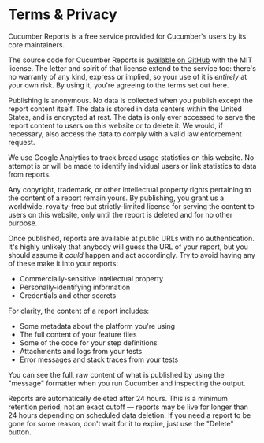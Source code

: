 # Terms & Privacy

Cucumber Reports is a free service provided for Cucumber's users by its core maintainers.

The source code for Cucumber Reports is [available on GitHub](https://github.com/cucumber/cucumber-reports) with the MIT license. The letter and spirit of that license extend to the service too: there's no warranty of any kind, express or implied, so your use of it is _entirely_ at your own risk. By using it, you're agreeing to the terms set out here.

Publishing is anonymous. No data is collected when you publish except the report content itself. The data is stored in data centers within the United States, and is encrypted at rest. The data is only ever accessed to serve the report content to users on this website or to delete it. We would, if necessary, also access the data to comply with a valid law enforcement request.

We use Google Analytics to track broad usage statistics on this website. No attempt is or will be made to identify individual users or link statistics to data from reports.

Any copyright, trademark, or other intellectual property rights pertaining to the content of a report remain yours. By publishing, you grant us a worldwide, royalty-free but strictly-limited license for serving the content to users on this website, only until the report is deleted and for no other purpose.

Once published, reports are available at public URLs with no authentication. It's highly unlikely that anybody will guess the URL of your report, but you should assume it _could_ happen and act accordingly. Try to avoid having any of these make it into your reports:

- Commercially-sensitive intellectual property
- Personally-identifying information
- Credentials and other secrets

For clarity, the content of a report includes:

- Some metadata about the platform you're using
- The full content of your feature files
- Some of the code for your step definitions
- Attachments and logs from your tests
- Error messages and stack traces from your tests

You can see the full, raw content of what is published by using the "message" formatter when you run Cucumber and inspecting the output.

Reports are automatically deleted after 24 hours. This is a minimum retention period, not an exact cutoff — reports may be live for longer than 24 hours depending on scheduled data deletion. If you need a report to be gone for some reason, don't wait for it to expire, just use the "Delete" button.